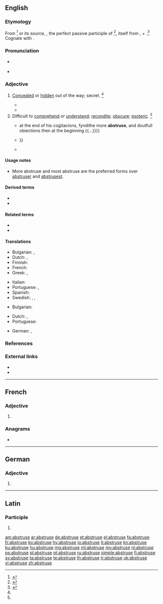 ==English==

===Etymology===
From {{etyl|fr|en}} {{m|fr|abstrus}}<ref name=SOED>{{R:SOED5|page=10}}</ref> or its source, {{etyl|la|en}} {{m|la|abstrūsus||hidden, concealed}}, the perfect passive participle of {{m|la|abstrūdō||conceal, to push away}}<ref name=WI3>{{R:MW3 1976|page=8}}</ref>, itself from {{m|la|ab}}, {{m|la|abs||away}} + {{m|la|trūdō||thrust, push}}.<ref name=RHD>{{R:RHCD|page=7}}</ref> Cognate with {{etyl|de|en}} {{m|de|abstrus}}.

===Pronunciation===
* {{a|RP}} {{IPA|/əbˈstruːs/|lang=en}}
* {{a|US}} {{IPA|/æbˈstrus/|/əbˈstrus/|lang=en}}

===Adjective===
{{en-adj|er|more}}

# {{lb|en|obsolete}} [[conceal|Concealed]] or [[hidden]] out of the way; secret. {{defdate|Attested from the late 16<sup>th</sup> century until the mid 18<sup>th</sup> century.}}<ref name=SOED/>
#* {{quote-book|year=1612|author=Thomas Shelton|type=translation|by=Miguel de Cervantes|title=The History of the Valorous and Wittie Knight-Errant Don-Quixote of the Mancha|section=part 4|chapter=15|page=500|passage=O who is he that could carrie newes to our olde father, that thou wert but aliue, although thou wert hidden in the most '''abstruse''' dungeons of Barbarie; for his riches, my brothers and mine would fetch thee from thence.}}
#* {{quote-book|year=1667|author=[[w:Milton|John Milton]]|title=Paradise Lost|passage=The eternal eye whose sight discerns '''abstrusest''' thoughts.}}
# Difficult to [[comprehend]] or [[understand]]; [[recondite]]; [[obscure]]; [[esoteric]]. {{defdate|First attested in the late 16<sup>th</sup> century.}}<ref name=SOED/>
#* {{quote-book|year=1548|author=Bishop John Hooper|title=A Declaration of the Ten Holy Comaundementes of Almygthye God|chapter=Curiosity|page=218|passage={{...}} at the end of his cogitacions, fyndithe more '''abstruse''', and doutfull obiections then at the beginning {{...}}}}
#* {{quote-book|year=1748|author=David Hume|title=Enquiries concerning the human understanding and concerning the principles of moral.|publisher=London: Oxford University Press|year_published=1973|section=13|passage=It is certain that the easy and obvious philosophy will always, with the generality of mankind, have the preference above the accurate and '''abstruse'''; {{...}}}}
#* {{quote-book|year=1855|author=[[w:Henry Hart Milman|Henry Hart Milman]]|title=History of Latin Christianity|passage=Profound and '''abstruse''' topics.}}

====Usage notes====
* More abstruse and most abstruse are the preferred forms over [[abstruser]] and [[abstrusest]].

====Derived terms====
* {{l|en|abstrusely}}
* {{l|en|abstruseness}}

====Related terms====
* {{l|en|abstrude}}
* {{l|en|abstrusion}}

====Translations====
{{trans-top|difficult to comprehend}}
* Bulgarian: {{t+|bg|неясен}}, {{t|bg|труден за разбиране}}
* Dutch: {{t|nl|onbevattelijk}}, {{t+|nl|ondoorgrondelijk}}
* Finnish: {{t|fi|vaikeaselkoinen}}
* French: {{t+|fr|abstrus}}
* Greek: {{t+|el|δυσνόητος|m}}, {{t+|el|ασαφής|m}}
{{trans-mid}}
* Italian: {{t+|it|astruso}}
* Portuguese: {{t+|pt|abstruso|m}}, {{t+|pt|abstruso}}
* Spanish: {{t+|es|abstruso|m}}
* Swedish: {{t+|sv|svårfattlig}}, {{t+|sv|dunkel}}, {{t+|sv|abstrus}}
{{trans-bottom}}

{{trans-top|concealed}}
* Bulgarian: {{t+|bg|скрит}}
{{trans-mid}}
* Dutch: {{t+|nl|verborgen}}, {{t|nl|versluierd}}
* Portuguese: {{t+|pt|abstruso}}
{{trans-bottom}}

{{checktrans-top}}
* German: {{t-check|de|abstrus}}, {{t-check|de|unfaßbar}}
{{trans-bottom}}

===References===
<references/>

===External links===
* {{R:Webster 1913}}
* {{R:Century 1911}}

----

==French==

===Adjective===
{{head|fr|adjective form}}

# {{feminine singular of|abstrus|lang=fr}}

===Anagrams===
* {{l|fr|arbustes}}

----

==German==

===Adjective===
{{head|de|adjective form}}

# {{de-inflected form of|abstrus}}

----

==Latin==

===Participle===
{{la-part-form|abstrūse}}

# {{inflection of|abstrūsus||voc|m|s|lang=la}}

[[am:abstruse]]
[[ar:abstruse]]
[[de:abstruse]]
[[et:abstruse]]
[[el:abstruse]]
[[fa:abstruse]]
[[fr:abstruse]]
[[ko:abstruse]]
[[hy:abstruse]]
[[io:abstruse]]
[[it:abstruse]]
[[kn:abstruse]]
[[ku:abstruse]]
[[hu:abstruse]]
[[mg:abstruse]]
[[ml:abstruse]]
[[my:abstruse]]
[[nl:abstruse]]
[[ps:abstruse]]
[[pl:abstruse]]
[[pt:abstruse]]
[[ru:abstruse]]
[[simple:abstruse]]
[[fi:abstruse]]
[[sv:abstruse]]
[[ta:abstruse]]
[[te:abstruse]]
[[th:abstruse]]
[[tr:abstruse]]
[[uk:abstruse]]
[[vi:abstruse]]
[[zh:abstruse]]